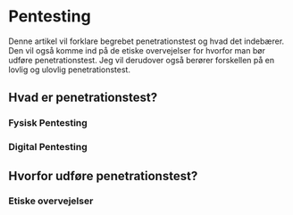 # Pentesting

Denne artikel vil forklare begrebet penetrationstest og hvad det indebærer. Den vil også komme ind på de etiske overvejelser for hvorfor man bør udføre penetrationstest.
Jeg vil derudover også berører forskellen på en lovlig og ulovlig penetrationstest.

## Hvad er penetrationstest?

### Fysisk Pentesting

### Digital Pentesting

## Hvorfor udføre penetrationstest? 

### Etiske overvejelser
